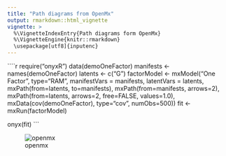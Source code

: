 ```yaml
---
title: "Path diagrams from OpenMx"
output: rmarkdown::html_vignette
vignette: >
  %\VignetteIndexEntry{Path diagrams form OpenMx}
  %\VignetteEngine{knitr::rmarkdown}
  \usepackage[utf8]{inputenc}
---
```



````r
require("onyxR")
data(demoOneFactor)
manifests <- names(demoOneFactor)
latents <- c("G")
factorModel <- mxModel("One Factor",
                       type="RAM",
                       manifestVars = manifests,
                       latentVars = latents,
                       mxPath(from=latents, to=manifests),
                       mxPath(from=manifests, arrows=2),
                       mxPath(from=latents, arrows=2,
                              free=FALSE, values=1.0),
                       mxData(cov(demoOneFactor), type="cov",
                              numObs=500))
fit <- mxRun(factorModel)

onyx(fit)
```

![openmx](https://github.com/brandmaier/onyxR/blob/master/inst/openmx-factor.png?raw=true)
